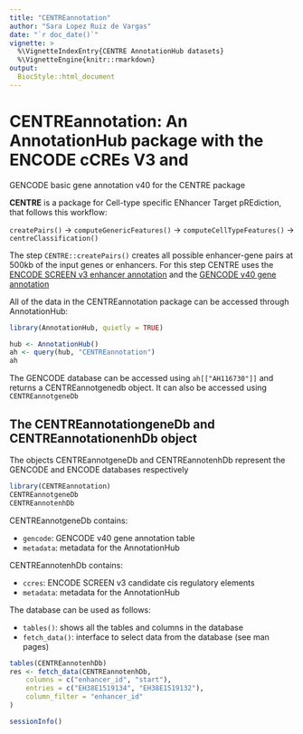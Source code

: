 ```yaml
---
title: "CENTREannotation"
author: "Sara Lopez Ruiz de Vargas"
date: "`r doc_date()`"
vignette: >
  %\VignetteIndexEntry{CENTRE AnnotationHub datasets}
  %\VignetteEngine{knitr::rmarkdown}
output: 
  BiocStyle::html_document
---
```


# CENTREannotation: An AnnotationHub package with the ENCODE cCREs V3 and 
GENCODE basic gene annotation v40 for the CENTRE package

**CENTRE** is a package for Cell-type specific ENhancer Target pREdiction, that 
follows this workflow: 

`createPairs()` -> `computeGenericFeatures()` -> `computeCellTypeFeatures()` 
-> `centreClassification()`

The step `CENTRE::createPairs()` creates all possible enhancer-gene pairs at 
500kb of the input genes or enhancers. For this step CENTRE uses the 
[ENCODE SCREEN v3 enhancer annotation](https://screen.encodeproject.org) and the
[GENCODE v40 gene annotation](https://www.gencodegenes.org/human/release_40.html)


All of the data in the CENTREannotation package can be accessed through 
AnnotationHub:

```r
library(AnnotationHub, quietly = TRUE)
```

```r
hub <- AnnotationHub()
ah <- query(hub, "CENTREannotation")
ah
```

The GENCODE database can be accessed using `ah[["AH116730"]]` and returns a 
CENTREannotgenedb object. It can also be accessed using 
`CENTREannotgeneDb`

## The CENTREannotationgeneDb and CENTREannotationenhDb object

The objects  CENTREannotgeneDb and CENTREannotenhDb  represent the GENCODE
and ENCODE databases respectively
```r
library(CENTREannotation)
CENTREannotgeneDb
CENTREannotenhDb
```

CENTREannotgeneDb contains:

- `gencode`: GENCODE v40 gene annotation table
- `metadata`: metadata for the AnnotationHub

CENTREannotenhDb contains:

- `ccres`: ENCODE SCREEN v3 candidate cis regulatory elements
- `metadata`: metadata for the AnnotationHub

The database can be used as follows:

- `tables()`: shows all the tables and columns in the database
- `fetch_data()`: interface to select data from the database (see man pages) 

```r
tables(CENTREannotenhDb)
res <- fetch_data(CENTREannotenhDb,
    columns = c("enhancer_id", "start"),
    entries = c("EH38E1519134", "EH38E1519132"),
    column_filter = "enhancer_id"
)
```

```r
sessionInfo()
```
